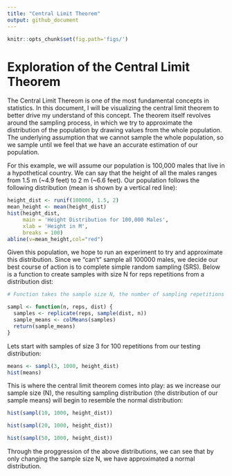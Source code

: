 ```yaml
---
title: "Central Limit Theorem"
output: github_document
---
```


```r
knitr::opts_chunk$set(fig.path='figs/')
```


# Exploration of the Central Limit Theorem
The Central Limit Thereom is one of the most fundamental concepts in statistics. In this document, I will be visualizing the central limit theorem to better drive my understand of this concept. The theorem itself revolves around the sampling process, in which we try to approximate the distribution of the population by drawing values from the whole population. The underlying assumption that we cannot sample the whole population, so we sample until we feel that we have an accurate estimation of our population. 


For this example, we will assume our population is 100,000 males that live in a hypothetical country. We can say that the height of all the males ranges from 1.5 m (~4.9 feet) to 2 m (~6.6 feet). Our population follows the following distribution (mean is shown by a vertical red line):
```r
height_dist <- runif(100000, 1.5, 2)
mean_height <- mean(height_dist)
hist(height_dist, 
     main = 'Height Distribution for 100,000 Males',
     xlab = 'Height in M',
     breaks = 100)
abline(v=mean_height,col="red")
```

Given this population, we hope to run an experiment to try and approximate this distribution. Since we "can't" sample all 100000 males, we decide our best course of action is to complete simple random sampling (SRS). Below is a function to create samples with size N for reps repetitions from a distribution dist: 
```r
# Function takes the sample size N, the number of sampling repetitions to complete and distribution to sample from

sampl <- function(n, reps, dist) {
  samples <- replicate(reps, sample(dist, n))
  sample_means <- colMeans(samples)
  return(sample_means)
}
```

Lets start with samples of size 3 for 100 repetitions from our testing distribution:

```r
means <- sampl(3, 1000, height_dist)
hist(means)
```

This is where the central limit theorem comes into play: as we increase our sample size (N), the resulting sampling distribution (the distribution of our sample means) will begin to resemble the normal distribution:

```r
hist(sampl(10, 1000, height_dist))
```

```r
hist(sampl(20, 1000, height_dist))
```

```r
hist(sampl(50, 1000, height_dist))
```


Through the proggression of the above distributions, we can see that by only changing the sample size N, we have approximated a normal distribution.